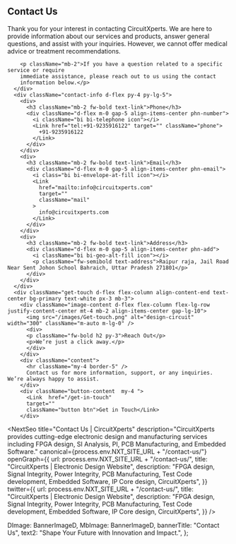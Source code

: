 <ContactUsStyle>
  <Banner banner={banner} />
  <div class="site-container">
    <div class="main-content mt-5 mt-lg-0">
      <h2 className="pb-2 fw-bold h3 text-orange pt-lg-6">Contact Us</h2>
      <div className="pt-lg-5 pt-4">
        <p className="mb-2">Thank you for your interest in contacting CircuitXperts. We are here to
        provide information about our services and products, answer general
        questions, and assist with your inquiries. However, we cannot offer
        medical advice or treatment recommendations.</p>

        <p className="mb-2">If you have a question related to a specific service or require
        immediate assistance, please reach out to us using the contact
        information below.</p>
      </div>
      <div className="contact-info d-flex py-4 py-lg-5">
        <div>
          <h3 className="mb-2 fw-bold text-link">Phone</h3>
          <div className="d-flex m-0 gap-5 align-items-center phn-number">
            <i className="bi bi-telephone icon"></i>
            <Link href="tel:+91-9235916122" target="" className="phone">
              +91-9235916122
            </Link>
          </div>
        </div>
        <div>
          <h3 className="mb-2 fw-bold text-link">Email</h3>
          <div className="d-flex m-0 gap-5 align-items-center phn-email">
            <i class="bi bi-envelope-at-fill icon"></i>
            <Link
              href="mailto:info@circuitxperts.com"
              target=""
              className="mail"
            >
              info@circuitxperts.com
            </Link>
          </div>
        </div>
        <div>
          <h3 className="mb-2 fw-bold text-link">Address</h3>
          <div className="d-flex m-0 gap-5 align-items-center phn-add">
            <i className="bi bi-geo-alt-fill icon"></i>
            <p className="fw-semibold text-address">Raipur raja, Jail Road Near Sent Johon School Bahraich, Uttar Pradesh 271801</p>
          </div>
        </div>
      </div>
      <div className="get-touch d-flex flex-column align-content-end text-center bg-primary text-white px-3 mb-3">
        <div className="image-content d-flex flex-column flex-lg-row justify-content-center mt-4 mb-2 align-items-center gap-lg-10">
          <img src="/images/Get-touch.png" alt="design-circuit" width="300" className="m-auto m-lg-0" />
          <div>
          <p className="fw-bold h2 py-3">Reach Out</p>
          <p>We’re just a click away.</p>
          </div>
        </div>
        <div className="content">
          <hr className="my-4 border-5" />
          Contact us for more information, support, or any inquiries. We’re always happy to assist.
        </div>
        <div className="button-content  my-4 ">
          <Link  href="/get-in-touch"
          target=""
          className="button btn">Get in Touch</Link>
        </div>

  </div>
    </div>

  </div>
</ContactUsStyle>

<NextSeo
  title="Contact Us | CircuitXperts"
  description="CircuitXperts provides cutting-edge electronic design and manufacturing services including FPGA design, SI Analysis, PI, PCB Manufacturing, and Embedded Software."
  canonical={process.env.NXT_SITE_URL + "/contact-us/"}
  openGraph={{
    url: process.env.NXT_SITE_URL + "/contact-us/",
    title: "CircuitXperts | Electronic Design Website",
    description:
      "FPGA design, Signal Integrity, Power Integrity, PCB Manufacturing, Test Code development, Embedded Software, IP Core design, CircuitXperts",
  }}
  twitter={{
    url: process.env.NXT_SITE_URL + "/contact-us/",
    title: "CircuitXperts | Electronic Design Website",
    description:
      "FPGA design, Signal Integrity, Power Integrity, PCB Manufacturing, Test Code development, Embedded Software, IP Core design, CircuitXperts",
  }}
/>


  DImage: BannerImageD,
  MbImage: BannerImageD,
  bannerTitle: "Contact Us",
  text2: "Shape Your Future with Innovation and Impact.",
};
